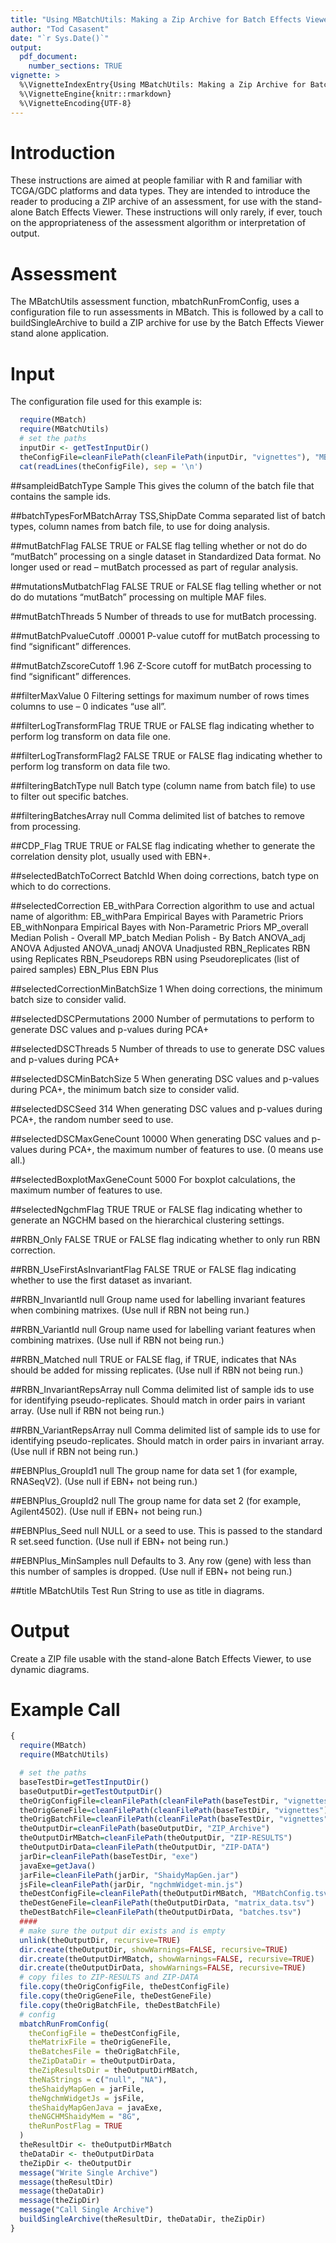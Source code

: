 ```yaml
---
title: "Using MBatchUtils: Making a Zip Archive for Batch Effects Viewer"
author: "Tod Casasent"
date: "`r Sys.Date()`"
output: 
  pdf_document:
    number_sections: TRUE
vignette: >
  %\VignetteIndexEntry{Using MBatchUtils: Making a Zip Archive for Batch Effects Viewer}
  %\VignetteEngine{knitr::rmarkdown}
  %\VignetteEncoding{UTF-8}
---
```


# Introduction

These instructions are aimed at people familiar with R and familiar with TCGA/GDC platforms and data types. They are intended to introduce the reader to producing a ZIP archive of an assessment, for use with the stand-alone Batch Effects Viewer. These instructions will only rarely, if ever, touch on the appropriateness of the assessment algorithm or interpretation of output.

# Assessment

The MBatchUtils assessment function, mbatchRunFromConfig, uses a configuration file to run assessments in MBatch. This is followed by a call to buildSingleArchive to build a ZIP archive for use by the Batch Effects Viewer stand alone application.

# Input

The configuration file used for this example is:
```r
  require(MBatch)
  require(MBatchUtils)
  # set the paths
  inputDir <- getTestInputDir()
  theConfigFile=cleanFilePath(cleanFilePath(inputDir, "vignettes"), "MBatchConfig.tsv")
  cat(readLines(theConfigFile), sep = '\n')
```

##sampleidBatchType	Sample
This gives the column of the batch file that contains the sample ids.

##batchTypesForMBatchArray	TSS,ShipDate
Comma separated list of batch types, column names from batch file, to use for doing analysis.

##mutBatchFlag	FALSE
TRUE or FALSE flag telling whether or not do do "mutBatch" processing on a single dataset in Standardized Data format. No longer used or read -- mutBatch processed as part of regular analysis.

##mutationsMutbatchFlag	FALSE
TRUE or FALSE flag telling whether or not do do mutations "mutBatch" processing on multiple MAF files.

##mutBatchThreads	5
Number of threads to use for mutBatch processing.

##mutBatchPvalueCutoff	.00001
P-value cutoff for mutBatch processing to find "significant" differences.

##mutBatchZscoreCutoff	1.96
Z-Score cutoff for mutBatch processing to find "significant" differences.

##filterMaxValue	0
Filtering settings for maximum number of rows times columns to use -- 0 indicates "use all".

##filterLogTransformFlag	TRUE
TRUE or FALSE flag indicating whether to perform log transform on data file one.

##filterLogTransformFlag2	FALSE
TRUE or FALSE flag indicating whether to perform log transform on data file two.

##filteringBatchType	null
Batch type (column name from batch file) to use to filter out specific batches.

##filteringBatchesArray	null
Comma delimited list of batches to remove from processing.

##CDP_Flag	TRUE
TRUE or FALSE flag indicating whether to generate the correlation density plot, usually used with EBN+.

##selectedBatchToCorrect	BatchId
When doing corrections, batch type on which to do corrections.

##selectedCorrection	EB_withPara
Correction algorithm to use and actual name of algorithm:
EB_withPara      Empirical Bayes with Parametric Priors
EB_withNonpara   Empirical Bayes with Non-Parametric Priors
MP_overall       Median Polish - Overall
MP_batch         Median Polish - By Batch
ANOVA_adj        ANOVA Adjusted
ANOVA_unadj      ANOVA Unadjusted
RBN_Replicates   RBN using Replicates
RBN_Pseudoreps   RBN using Pseudoreplicates (list of paired samples)
EBN_Plus         EBN Plus

##selectedCorrectionMinBatchSize	1
When doing corrections, the minimum batch size to consider valid.

##selectedDSCPermutations	2000
Number of permutations to perform to generate DSC values and p-values during PCA+

##selectedDSCThreads	5
Number of threads to use to generate DSC values and p-values during PCA+

##selectedDSCMinBatchSize	5
When generating DSC values and p-values during PCA+, the minimum batch size to consider valid.

##selectedDSCSeed	314
When generating DSC values and p-values during PCA+, the random number seed to use.

##selectedDSCMaxGeneCount	10000
When generating DSC values and p-values during PCA+, the maximum number of features to use. (0 means use all.)

##selectedBoxplotMaxGeneCount	5000
For boxplot calculations, the maximum number of features to use.

##selectedNgchmFlag	TRUE
TRUE or FALSE flag indicating whether to generate an NGCHM based on the hierarchical clustering settings.

##RBN_Only	FALSE
TRUE or FALSE flag indicating whether to only run RBN correction.

##RBN_UseFirstAsInvariantFlag	FALSE
TRUE or FALSE flag indicating whether to use the first dataset as invariant.

##RBN_InvariantId	null
Group name used for labelling invariant features when combining matrixes. (Use null if RBN not being run.)

##RBN_VariantId	null
Group name used for labelling variant features when combining matrixes. (Use null if RBN not being run.)

##RBN_Matched	null
TRUE or FALSE flag, if TRUE, indicates that NAs should be added for missing replicates. (Use null if RBN not being run.)

##RBN_InvariantRepsArray	null
Comma delimited list of sample ids to use for identifying pseudo-replicates. Should match in order pairs in variant array. (Use null if RBN not being run.)

##RBN_VariantRepsArray	null
Comma delimited list of sample ids to use for identifying pseudo-replicates. Should match in order pairs in invariant array. (Use null if RBN not being run.)

##EBNPlus_GroupId1	null
The group name for data set 1 (for example, RNASeqV2). (Use null if EBN+ not being run.)

##EBNPlus_GroupId2	null
The group name for data set 2 (for example, Agilent4502). (Use null if EBN+ not being run.)

##EBNPlus_Seed	null
NULL or a seed to use. This is passed to the standard R set.seed function. (Use null if EBN+ not being run.)

##EBNPlus_MinSamples	null
Defaults to 3. Any row (gene) with less than this number of samples is dropped. (Use null if EBN+ not being run.)

##title	MBatchUtils Test Run
String to use as title in diagrams.

# Output

Create a ZIP file usable with the stand-alone Batch Effects Viewer, to use dynamic diagrams.

# Example Call


```r
{
  require(MBatch)
  require(MBatchUtils)

  # set the paths
  baseTestDir=getTestInputDir()
  baseOutputDir=getTestOutputDir()
  theOrigConfigFile=cleanFilePath(cleanFilePath(baseTestDir, "vignettes"), "MBatchConfig.tsv")
  theOrigGeneFile=cleanFilePath(cleanFilePath(baseTestDir, "vignettes"), "matrix_data.tsv")
  theOrigBatchFile=cleanFilePath(cleanFilePath(baseTestDir, "vignettes"), "batches.tsv")
  theOutputDir=cleanFilePath(baseOutputDir, "ZIP_Archive")
  theOutputDirMBatch=cleanFilePath(theOutputDir, "ZIP-RESULTS")
  theOutputDirData=cleanFilePath(theOutputDir, "ZIP-DATA")
  jarDir=cleanFilePath(baseTestDir, "exe")
  javaExe=getJava()
  jarFile=cleanFilePath(jarDir, "ShaidyMapGen.jar")
  jsFile=cleanFilePath(jarDir, "ngchmWidget-min.js")
  theDestConfigFile=cleanFilePath(theOutputDirMBatch, "MBatchConfig.tsv")
  theDestGeneFile=cleanFilePath(theOutputDirData, "matrix_data.tsv")
  theDestBatchFile=cleanFilePath(theOutputDirData, "batches.tsv")
  ####
  # make sure the output dir exists and is empty
  unlink(theOutputDir, recursive=TRUE)
  dir.create(theOutputDir, showWarnings=FALSE, recursive=TRUE)
  dir.create(theOutputDirMBatch, showWarnings=FALSE, recursive=TRUE)
  dir.create(theOutputDirData, showWarnings=FALSE, recursive=TRUE)
  # copy files to ZIP-RESULTS and ZIP-DATA
  file.copy(theOrigConfigFile, theDestConfigFile)
  file.copy(theOrigGeneFile, theDestGeneFile)
  file.copy(theOrigBatchFile, theDestBatchFile)
  # config
  mbatchRunFromConfig(
    theConfigFile = theDestConfigFile,
    theMatrixFile = theOrigGeneFile,
    theBatchesFile = theOrigBatchFile,
    theZipDataDir = theOutputDirData,
    theZipResultsDir = theOutputDirMBatch,
    theNaStrings = c("null", "NA"),
    theShaidyMapGen = jarFile,
    theNgchmWidgetJs = jsFile,
    theShaidyMapGenJava = javaExe,
    theNGCHMShaidyMem = "8G",
    theRunPostFlag = TRUE
  )
  theResultDir <- theOutputDirMBatch
  theDataDir <- theOutputDirData
  theZipDir <- theOutputDir
  message("Write Single Archive")
  message(theResultDir)
  message(theDataDir)
  message(theZipDir)
  message("Call Single Archive")
  buildSingleArchive(theResultDir, theDataDir, theZipDir)
}
```

